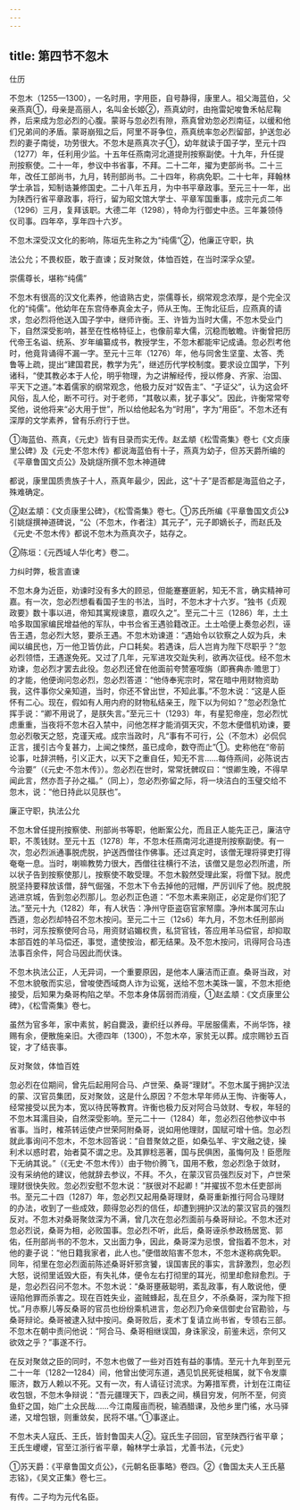 ```yaml
---
---
---
```

title: 第四节不忽木
---



仕历

不忽木（1255—1300），一名时用，字用臣，自号静得，康里人。祖父海蓝伯，父亲燕真①，母亲是高丽人，名叫金长姬②，燕真幼时，由拖雷妃唆鲁禾帖尼鞠养，后来成为忽必烈的心腹。蒙哥与忽必烈有隙，燕真曾劝忽必烈南征，以缓和他们兄弟间的矛盾。蒙哥崩殂之后，阿里不哥争位，燕真统率忽必烈留部，护送忽必烈的妻子南徙，功劳很大。不忽木是燕真次子①，幼年就读于国子学，至元十四（1277）年，任利用少监。十五年任燕南河北道提刑按察副使。十九年，升任提刑按察使。二十一年，参议中书省事，不拜。二十二年，擢为吏部尚书。二十三年，改任工部尚书，九月，转刑部尚书。二十四年，称病免职。二十七年，拜翰林学士承旨，知制诰兼修国史。二十八年五月，为中书平章政事。至元三十一年，出为陕西行省平章政事，将行，留为昭文馆大学士、平章军国重事，成宗元贞二年（1296）三月，复拜该职。大德二年（1298），特命为行御史中丞。三年兼领侍仪司事。四年卒，享年四十六岁。

不忽木深受汉文化的影响，陈垣先生称之为“纯儒”②，他廉正守职，执

法公允；不畏权臣，敢于直谏；反对聚敛，体恤百姓，在当时深孚众望。

崇儒尊长，堪称“纯儒”

不忽木有很高的汉文化素养，他谙熟古史，崇儒尊长，纲常观念浓厚，是个完全汉化的“纯儒”。他幼年在东宫侍奉真金太子，师从王恂。王恂北征后，应燕真的请求，忽必烈将他送入国子学中，继师许衡。王、许皆为当时大儒，不忽木受业门下，自然深受影响，甚至在性格特征上，也像前辈大儒，沉稳而敏瞻。许衡曾把历代帝王名谥、统系、岁年编纂成书，教授学生，不忽木都能牢记成诵。忽必烈考他时，他竟背诵得不漏一字。至元十三年（1276）年，他与同舍生坚童、太答、秃鲁等上疏，提出“建国君民，教学为先”，继述历代学校制度。要求设立国学，下列诸科，“使其教必本于人伦，明乎物理，为之讲解经传，授以修身、齐家、治国、平天下之道。”本着儒家的纲常观念，他极力反对“奴告主”、“子证父”，认为这会坏风俗，乱人伦，断不可行。对于老师，“其敬以素，犹子事父”。因此，许衡常常夸奖他，说他将来“必大用于世”，所以给他起名为“时用”，字为“用臣”。不忽木还有深厚的文学素养，曾有乐府行于世。

①海蓝伯、燕真，《元史》皆有目录而实无传。赵孟頫《松雪斋集》卷七《文贞康里公碑》及《元史·不忽木传》都说海蓝伯有十子，燕真为幼子，但苏天爵所编的《平章鲁国文贞公》及姚燧所撰不忽木神道碑

都说，康里国质贵族子十人，燕真年最少，因此，这“十子”是否都是海蓝伯之子，殊难确定。

②赵孟頫：《文贞康里公碑》，《松雪斋集》卷七。①苏氏所编《平章鲁国文贞公》引姚燧撰神道碑说，“公（不忽木，作者注）其元子”，元子即嫡长子，而赵氏及《元史·不忽木传》都说不忽木为燕真次子，姑存之。

②陈垣：《元西域人华化考》卷二。

力纠时弊，极言直谏

不忽木身为近臣，劝谏时没有多大的顾忌，但能蹇蹇匪躬，知无不言，确实精神可嘉。有一次，忽必烈想看看国子生的书法，当时，不忽木才十六岁。“独书《贞观政要》数十事以进，帝知其寓规谏意，嘉叹久之”。至元二十三（1286）年，土土哈多取国家编民增益他的军队，中书佥省王遇验籍改正。土土哈便上奏忽必烈，诬告王遇，忽必烈大怒，要杀王遇。不忽木劝谏道：“遇始令以钦察之人奴为兵，未闻以编民也，万一他卫皆仿此，户口耗矣。若遇诛，后人岂肯为陛下尽职乎？”忽必烈领悟，王遇遂免死。又过了几年，元军进攻交趾失利，欲再次征伐。经不忽木劝谏，忽必烈才罢去此役。忽必烈还曾在他面前夸赞塞咥旃（即赛典赤·赡思丁）的才能，他便询问忽必烈，忽必烈答道：“他侍奉宪宗时，常在暗中用财物资助我，这件事你父亲知道，当时，你还不曾出世，不知此事。”不忽木说：“这是人臣怀有二心。现在，假如有人用内府的财物私结亲王，陛下以为何如？”忽必烈急忙挥手说：“卿不用说了，是朕失言。”至元三十（1293）年，有星犯帝座，忽必烈忧虑重重，当夜将不忽木召入禁中，问他怎样才能消弭天灾，不忽木便借机劝谏，要忽必烈敬天之怒，克谨天戒。成宗当政时，凡“事有不可行，公（不忽木）必侃侃正言，援引古今复甚力，上闻之悚然，虽已成命，数夺而止”①。史称他在“帝前论事，吐辞洪畅，引义正大，以天下之重自任，知无不言……每侍燕间，必陈说古今治要”（《元史·不忽木传》）。忽必烈在世时，常常抚髀叹曰：“恨卿生晚，不得早闻此言，然亦吾子孙之福。”（同上），忽必烈弥留之际，将一块洁白的玉璧交给不忽木，说：“他日持此以见朕也”。

廉正守职，执法公允

不忽木曾任提刑按察使、刑部尚书等职，他断案公允，而且正人能先正己，廉洁守职，不羡钱财。至元十五（1278）年，不忽木任燕南河北道提刑按察副使。有一次，忽必烈派通事脱虎脱，护送西僧往作佛事。还过真定时，该僧无理将驿吏打得奄奄一息。当时，喇嘛教势力很大，西僧往往横行不法，该僧又是忽必烈所遣，所以状子告到按察使那儿，按察使不敢受理。不忽木毅然受理此案，将僧下狱。脱虎脱坚持要释放该僧，辞气倔强，不忽木下令去掉他的冠帽，严厉训斥了他。脱虎脱逃进京城，告到忽必烈那儿。忽必烈正色道：“不忽木素来刚正，必定是你们犯了法。”至元十九（1282）年，有人状告：净州守臣盗窃官家帑廪。净州本属河东山西道，忽必烈却特召不忽木按问。至元二十三（12s6）年九月，不忽木任刑部尚书时，河东按察使阿合马，用资财谄媚权贵，私贷官钱，答应用羊马偿官，却抑取本部百姓的羊马偿还，事觉，遣使按治，都无结果。及不忽木按问，讯得阿合马违法事百余件，阿合马因此而伏诛。

不忽木执法公正，人无异词，一个重要原因，是他本人廉洁而正直。桑哥当政，对不忽木貌敬而实忌，曾唆使西域商人诈为讼冤，送给不忽木美珠一箧，不忽木拒绝接受，后知果为桑哥构陷之举。不忽本身体孱弱而消瘦，①赵孟頫：《文贞康里公碑》，《松雪斋集》卷七。

虽然为官多年，家中素贫，躬自爨汲，妻织纴以养母。平居服儒素，不尚华饰，禄赐有余，便散施亲旧。大德四年（1300），不忽木卒，家贫无以葬。成宗赐钞五百锭，才了结丧事。

反对聚敛，体恤百姓

忽必烈在位期间，曾先后起用阿合马、卢世荣、桑哥“理财”。不忽木属于拥护汉法的蒙、汉官员集团，反对聚敛，这是什么原因？不忽木早年师从王恂、许衡等人，经常接受以民为本，宽以待民等教育。许衡也极力反对阿合马敛财、专权，年轻的不忽木耳濡目染，自然深受影响。至元二十一（1284）年，忽必烈召他参议中书省事。当时，榷茶转运使卢世荣阿附桑哥，说如用他理财，国赋可增十倍。忽必烈就此事询问不忽木，不忽木回答说：“自昔聚敛之臣，如桑弘羊、宇文融之徒，操利术以惑时君，始者莫不谓之忠。及其罪稔恶著，国与民俱困，虽悔何及！臣愿陛下无纳其说。”（《无史·不忽木传》）由于物价腾飞，国用不敷，忽必烈急于敛财，没有采纳他的建议，他就辞去参议，不拜。不久，在蒙汉官员强烈反对下，卢世荣理财很快失败。忽必烈安慰不忽木说：“朕很对不起卿！”并擢拔不忽木任吏部尚书。至元二十四（1287）年，忽必烈又起用桑哥理财，桑哥重新推行阿合马理财的办法，收到了一些成效，颇得忽必烈的信任，却遭到拥护汉法的蒙汉官员的强烈反对。不忽木对桑哥聚敛深为不满，曾几次在忽必烈面前与桑哥辩论。不忽木还对忽必烈说，桑哥为相，必败国事。忽必烈不听，此后，桑哥诬杀参政杨居宽、郭佑，任刑部尚书的不忽木，又出面力争，因此，桑哥深为忌恨，曾指着不忽木，对他的妻子说：“他日籍我家者，此人也。”便借故陷害不忽木，不忽木遂称病免职。同年，彻里在忽必烈面前陈述桑哥奸邪贪饕，误国害民的事实，言辞激烈，忽必烈大怒，说彻里诋毁大臣，有失礼体，便令左右打彻里的耳光，彻里却愈辩愈烈。于是，忽必烈召问不忽木。不忽木说：“桑哥壅蔽聪明，紊乱政事，有人敢说他，便诬陷他罪而杀害之。现在百姓失业，盗贼蜂起，乱在旦夕，不杀桑哥，深为陛下担忧。”月赤察儿等反桑哥的官员也纷纷乘机进言，忽必烈乃命亲信御史台官勘验，与桑哥辩论。桑哥被逮入狱中按问。桑哥败后，麦术丁复请立尚书省，专领右三部。不忽木在朝中责问他说：“阿合马、桑哥相继误国，身诛家没，前鉴未远，奈何又欲效之乎？”事遂不行。

在反对聚敛之臣的同时，不忽木也做了一些对百姓有益的事情。至元十九年到至元二十一年（1282—1284）间，他曾出使河东道，遇见饥民死徙相属，就下令发廪赈济，数万人赖以不死。又有一次，有人请征讨流求。为筹措军费，计划在江南征收包银，不忽木争辩说：“吾元疆理天下，四表之间，横目穷发，何所不至，何资鱼虾之国，始广土众民哉……今江南履亩而税，输酒醋课，及他乡里门徭，水马驿递，又增包银，则重敛矣，民将不堪。”①事遂止。

不忽木夫人寇氏、王氏，皆封鲁国夫人②。寇氏生子回回，官至陕西行省平章；王氏生巎巎，官至江浙行省平章，翰林学士承旨，尤善书法，《元史》

①苏天爵：《平章鲁国文贞公》，《元朝名臣事略》卷四。②《鲁国太夫人王氏墓志铭》，《吴文正集》卷七三。

有传。二子均为元代名臣。